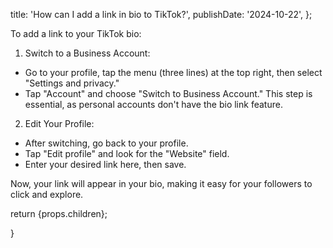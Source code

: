 
  title: 'How can I add a link in bio to TikTok?',
  publishDate: '2024-10-22',
};

To add a link to your TikTok bio:

1. Switch to a Business Account:

- Go to your profile, tap the menu (three lines) at the top right, then select "Settings and privacy."
- Tap "Account" and choose "Switch to Business Account." This step is essential, as personal accounts don't have the bio link feature.

2. Edit Your Profile:

- After switching, go back to your profile.
- Tap "Edit profile" and look for the "Website" field.
- Enter your desired link here, then save.

Now, your link will appear in your bio, making it easy for your followers to click and explore.

return <ArticleTemplate meta={metadata}>{props.children}</ArticleTemplate>;

}
